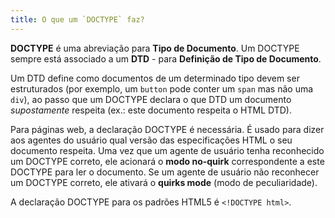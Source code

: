 ```yaml
---
title: O que um `DOCTYPE` faz?
---
```


**DOCTYPE** é uma abreviação para **Tipo de Documento**. Um DOCTYPE sempre está associado a um **DTD** - para **Definição de Tipo de Documento**.

Um DTD define como documentos de um determinado tipo devem ser estruturados (por exemplo, um `button` pode conter um `span` mas não uma `div`), ao passo que um DOCTYPE declara o que DTD um documento _supostamente_ respeita (ex.: este documento respeita o HTML DTD).

Para páginas web, a declaração DOCTYPE é necessária. É usado para dizer aos agentes do usuário qual versão das especificações HTML o seu documento respeita. Uma vez que um agente de usuário tenha reconhecido um DOCTYPE correto, ele acionará o **modo no-quirk** correspondente a este DOCTYPE para ler o documento. Se um agente de usuário não reconhecer um DOCTYPE correto, ele ativará o **quirks mode** (modo de peculiaridade).

A declaração DOCTYPE para os padrões HTML5 é `<!DOCTYPE html>`.
